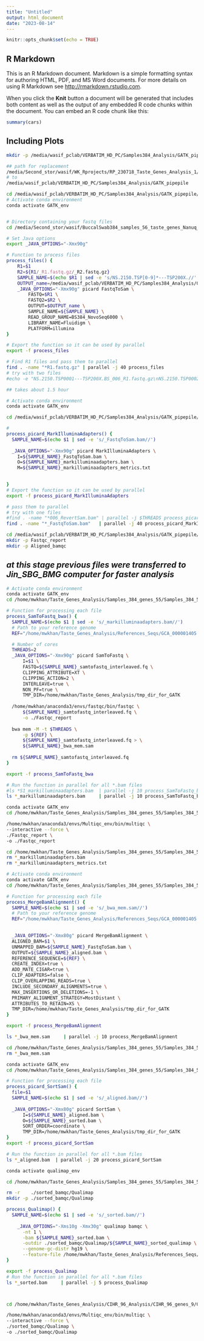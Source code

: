 ```yaml
---
title: "Untitled"
output: html_document
date: "2023-08-14"
---
```


```r
knitr::opts_chunk$set(echo = TRUE)
```

## R Markdown

This is an R Markdown document. Markdown is a simple formatting syntax for authoring HTML, PDF, and MS Word documents. For more details on using R Markdown see <http://rmarkdown.rstudio.com>.

When you click the **Knit** button a document will be generated that includes both content as well as the output of any embedded R code chunks within the document. You can embed an R code chunk like this:

```r
summary(cars)
```

## Including Plots
```bash
mkdir -p /media/wasif_pclab/VERBATIM_HD_PC/Samples384_Analysis/GATK_pipepile/GATK_BS384/FastqToGVCF

## path for replacement  
/media/Second_stor/wasif/WK_Rprojects/RP_230718_Taste_Genes_Analysis_1/Samples384_Analysis/GATK_pipepile 
# to 
/media/wasif_pclab/VERBATIM_HD_PC/Samples384_Analysis/GATK_pipepile

```

```bash
cd /media/wasif_pclab/VERBATIM_HD_PC/Samples384_Analysis/GATK_pipepile/GATK_BS384/FastqToGVCF
# Activate conda environment
conda activate GATK_env


# Directory containing your fastq files
cd /media/Second_stor/wasif/BuccalSwab384_samples_56_taste_genes_Nanuq_RAW_Seqs

# Set Java options
export _JAVA_OPTIONS="-Xmx90g"

# Function to process files
process_files() {
    R1=$1
    R2=${R1/_R1.fastq.gz/_R2.fastq.gz}
    SAMPLE_NAME=$(echo $R1 | sed -e 's/NS.2150.TSP[0-9]*---TSP200X.//' -e 's/_R1.fastq.gz//')
    OUTPUT_name=/media/wasif_pclab/VERBATIM_HD_PC/Samples384_Analysis/GATK_pipepile/GATK_BS384/FastqToGVCF/${SAMPLE_NAME}_FastqToSam.bam
    _JAVA_OPTIONS="-Xmx90g" picard FastqToSam \
        FASTQ=$R1 \
        FASTQ2=$R2 \
        OUTPUT=$OUTPUT_name \
        SAMPLE_NAME=${SAMPLE_NAME} \
        READ_GROUP_NAME=BS384_NovoSeq6000 \
        LIBRARY_NAME=Fluidigm \
        PLATFORM=illumina
}

# Export the function so it can be used by parallel
export -f process_files

# Find R1 files and pass them to parallel
find . -name "*R1.fastq.gz" | parallel -j 40 process_files
# try with two files
#echo -e "NS.2150.TSP0001---TSP200X.BS_006_R1.fastq.gz\nNS.2150.TSP0002---TSP200X.BS_008_R1.fastq.gz" | parallel -j $THREADS process_files

## takes about 1.5 hour
```

```bash
# Activate conda environment
conda activate GATK_env

cd /media/wasif_pclab/VERBATIM_HD_PC/Samples384_Analysis/GATK_pipepile/GATK_BS384/FastqToGVCF

# 
process_picard_MarkIlluminaAdapters() {
  SAMPLE_NAME=$(echo $1 | sed -e 's/_FastqToSam.bam//')
  
  _JAVA_OPTIONS="-Xmx90g" picard MarkIlluminaAdapters \
    I=${SAMPLE_NAME}_FastqToSam.bam \
    O=${SAMPLE_NAME}_markilluminaadapters.bam \
    M=${SAMPLE_NAME}_markilluminaadapters_metrics.txt
    

}
# Export the function so it can be used by parallel
export -f process_picard_MarkIlluminaAdapters

# pass them to parallel
# try with one files
#find . -name "*006_RevertSam.bam" | parallel -j $THREADS process_picard_MarkIlluminaAdapters # for one file
find . -name "*_FastqToSam.bam"   | parallel -j 40 process_picard_MarkIlluminaAdapters

```


```bash
cd /media/wasif_pclab/VERBATIM_HD_PC/Samples384_Analysis/GATK_pipepile/GATK_BS384/FastqToGVCF
mkdir -p Fastqc_report
mkdir -p Aligned_bamqc
```

## ***at this stage previous files were transferred to Jin_SBG_BMG computer for faster analysis*** 
```bash
# Activate conda environment
conda activate GATK_env
cd /home/mwkhan/Taste_Genes_Analysis/Samples_384_genes_55/Samples_384_5_GATK

# Function for processing each file
process_SamToFastq_bwa() {
  SAMPLE_NAME=$(echo $1 | sed -e 's/_markilluminaadapters.bam//')
  # Path to your reference genome
  REF="/home/mwkhan/Taste_Genes_Analysis/References_Seqs/GCA_000001405.15_GRCh38/GCA_000001405.15_GRCh38_full_analysis_set.fna"

  # Number of cores
  THREADS=2
  _JAVA_OPTIONS="-Xmx90g" picard SamToFastq \
      I=$1 \
      FASTQ=${SAMPLE_NAME}_samtofastq_interleaved.fq \
      CLIPPING_ATTRIBUTE=XT \
      CLIPPING_ACTION=2 \
      INTERLEAVE=true \
      NON_PF=true \
      TMP_DIR=/home/mwkhan/Taste_Genes_Analysis/tmp_dir_for_GATK
  
  /home/mwkhan/anaconda3/envs/fastqc/bin/fastqc \
      ${SAMPLE_NAME}_samtofastq_interleaved.fq \
      -o ./Fastqc_report
  
  bwa mem -M -t $THREADS \
      -p ${REF} \
      ${SAMPLE_NAME}_samtofastq_interleaved.fq > \
      ${SAMPLE_NAME}_bwa_mem.sam
  
  rm ${SAMPLE_NAME}_samtofastq_interleaved.fq
}

export -f process_SamToFastq_bwa

# Run the function in parallel for all *.bam files
#ls *S1_markilluminaadapters.bam  | parallel -j 10 process_SamToFastq_bwa
ls *_markilluminaadapters.bam     | parallel -j 10 process_SamToFastq_bwa
```

```bash
conda activate GATK_env
cd /home/mwkhan/Taste_Genes_Analysis/Samples_384_genes_55/Samples_384_5_GATK

/home/mwkhan/anaconda3/envs/Multiqc_env/bin/multiqc \
--interactive --force \
./Fastqc_report \
-o ./Fastqc_report
```

```bash
cd /home/mwkhan/Taste_Genes_Analysis/Samples_384_genes_55/Samples_384_5_GATK
rm *_markilluminaadapters.bam
rm *_markilluminaadapters_metrics.txt
```


```bash
# Activate conda environment
conda activate GATK_env
cd /home/mwkhan/Taste_Genes_Analysis/Samples_384_genes_55/Samples_384_5_GATK

# Function for processing each file
process_MergeBamAlignment() {
  SAMPLE_NAME=$(echo $1 | sed -e 's/_bwa_mem.sam//')
  # Path to your reference genome
  REF="/home/mwkhan/Taste_Genes_Analysis/References_Seqs/GCA_000001405.15_GRCh38/GCA_000001405.15_GRCh38_full_analysis_set.fna"

  
  _JAVA_OPTIONS="-Xmx80g" picard MergeBamAlignment \
  ALIGNED_BAM=$1 \
  UNMAPPED_BAM=${SAMPLE_NAME}_FastqToSam.bam \
  OUTPUT=${SAMPLE_NAME}_aligned.bam \
  REFERENCE_SEQUENCE=${REF} \
  CREATE_INDEX=true \
  ADD_MATE_CIGAR=true \
  CLIP_ADAPTERS=false \
  CLIP_OVERLAPPING_READS=true \
  INCLUDE_SECONDARY_ALIGNMENTS=true \
  MAX_INSERTIONS_OR_DELETIONS=-1 \
  PRIMARY_ALIGNMENT_STRATEGY=MostDistant \
  ATTRIBUTES_TO_RETAIN=XS \
  TMP_DIR=/home/mwkhan/Taste_Genes_Analysis/tmp_dir_for_GATK
}

export -f process_MergeBamAlignment

ls *_bwa_mem.sam     | parallel -j 10 process_MergeBamAlignment
```



```bash
cd /home/mwkhan/Taste_Genes_Analysis/Samples_384_genes_55/Samples_384_5_GATK
rm *_bwa_mem.sam
```


```bash
conda activate GATK_env
cd /home/mwkhan/Taste_Genes_Analysis/Samples_384_genes_55/Samples_384_5_GATK

# Function for processing each file
process_picard_SortSam() {
  file=$1
  SAMPLE_NAME=$(echo $1 | sed -e 's/_aligned.bam//')
  
  _JAVA_OPTIONS="-Xmx80g" picard SortSam \
      I=${SAMPLE_NAME}_aligned.bam \
      O=${SAMPLE_NAME}_sorted.bam \
      SORT_ORDER=coordinate \
      TMP_DIR=/home/mwkhan/Taste_Genes_Analysis/tmp_dir_for_GATK
}
export -f process_picard_SortSam

# Run the function in parallel for all *.bam files
ls *_aligned.bam  | parallel -j 20 process_picard_SortSam
```


```bash
conda activate qualimap_env

cd /home/mwkhan/Taste_Genes_Analysis/Samples_384_genes_55/Samples_384_5_GATK

rm -r    ./sorted_bamqc/Qualimap
mkdir -p ./sorted_bamqc/Qualimap

process_Qualimap() {
  SAMPLE_NAME=$(echo $1 | sed -e 's/_sorted.bam//')
  
    _JAVA_OPTIONS="-Xms10g -Xmx30g" qualimap bamqc \
      -nt 1 \
      -bam ${SAMPLE_NAME}_sorted.bam \
      -outdir ./sorted_bamqc/Qualimap/${SAMPLE_NAME}_sorted_qualimap \
      --genome-gc-distr hg19 \
      --feature-file /home/mwkhan/Taste_Genes_Analysis/References_Seqs/bed_files/Merged_bed_hg38_Jan15.bed
}

export -f process_Qualimap
# Run the function in parallel for all *.bam files
ls *_sorted.bam     | parallel -j 5 process_Qualimap



cd /home/mwkhan/Taste_Genes_Analysis/CIHR_96_Analysis/CIHR_96_genes_9/CIHR_96_9_GATK

/home/mwkhan/anaconda3/envs/Multiqc_env/bin/multiqc \
--interactive --force \
./sorted_bamqc/Qualimap \
-o ./sorted_bamqc/Qualimap
```
